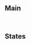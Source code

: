 
<Meta title="Foundation/Colors" />

<h2>Main</h2>
<br />
<ColorPalette>
  <ColorItem
    title="Primary"
    colors={{
      Main: theme.palette.primary.main,
      Light: theme.palette.primary.light,
      ContrastText: theme.palette.primary.contrastText,
      ContainedHoverBackground: theme.palette.primary.containedHoverBackground,
    }}
  />
  <ColorItem
    title="Secondary"
    colors={{
      Main: theme.palette.secondary.main,
      Light: theme.palette.secondary.light,
      ContrastText: theme.palette.secondary.contrastText,
      ContainedHoverBackground:
        theme.palette.secondary.containedHoverBackground,
    }}
  />
  <ColorItem
    title="Text"
    colors={{
      Primary: theme.palette.text.primary,
      Secondary: theme.palette.text.secondary,
      Disabled: theme.palette.text.disabled,
    }}
  />
  <ColorItem
    title="Background"
    colors={{
      Paper: theme.palette.background.paper,
      PageHeader: theme.palette.background.pageHeader,
      Default: theme.palette.background.default,
    }}
  />
  <ColorItem
    title="Action"
    subtitle="Fill color for different components in various states"
    colors={{
      Active: theme.palette.action.active,
      focus: theme.palette.action.focus,
    }}
  />
  <ColorItem
    title="Action (Primary)"
    colors={{
      Hover: theme.palette.primaryAction.hover,
      Selected: theme.palette.primaryAction.selected,
    }}
  />
  <ColorItem
    title="Action (Disabled)"
    colors={{
      Disabled: theme.palette.action.disabled,
      DisabledBackground: theme.palette.action.disabledBackground,
    }}
  />
</ColorPalette>

<h2>States</h2>
<br />
<ColorPalette>
  <ColorItem
    title="Error"
    colors={{
      Main: theme.palette.error.main,
      Light: theme.palette.error.light,
      Dark: theme.palette.error.dark,
      ContainedHoverBackground: theme.palette.error.containedHoverBackground,
    }}
  />
  <ColorItem
    title="Warning"
    colors={{
      Main: theme.palette.warning.main,
      Light: theme.palette.warning.light,
      Dark: theme.palette.warning.dark,
      ContainedHoverBackground: theme.palette.warning.containedHoverBackground,
    }}
  />
  <ColorItem
    title="Success"
    colors={{
      Main: theme.palette.success.main,
      Light: theme.palette.success.light,
      Dark: theme.palette.success.dark,
      ContainedHoverBackground: theme.palette.success.containedHoverBackground,
    }}
  />
</ColorPalette>
